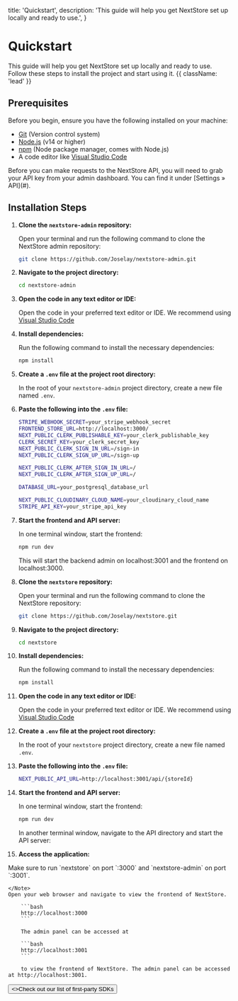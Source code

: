   title: 'Quickstart',
  description:
    'This guide will help you get NextStore set up locally and ready to use.',
}

# Quickstart

This guide will help you get NextStore set up locally and ready to use. Follow these steps to install the project and start using it. {{ className: 'lead' }}

## Prerequisites

Before you begin, ensure you have the following installed on your machine:

- [Git](https://git-scm.com/) (Version control system)
- [Node.js](https://nodejs.org/) (v14 or higher)
- [npm](https://www.npmjs.com/) (Node package manager, comes with Node.js)
- A code editor like [Visual Studio Code](https://code.visualstudio.com/)

<Note>
  Before you can make requests to the NextStore API, you will need to grab your
  API key from your admin dashboard. You can find it under [Settings &raquo;
  API](#).
</Note>

## Installation Steps

1.  **Clone the `nextstore-admin` repository:**

    Open your terminal and run the following command to clone the NextStore admin repository:

    ```bash
    git clone https://github.com/Joselay/nextstore-admin.git
    ```

2.  **Navigate to the project directory:**

    ```bash
    cd nextstore-admin
    ```

3.  **Open the code in any text editor or IDE:**

    Open the code in your preferred text editor or IDE. We recommend using [Visual Studio Code](https://code.visualstudio.com/)

4.  **Install dependencies:**

    Run the following command to install the necessary dependencies:

    ```bash
    npm install
    ```

5.  **Create a `.env` file at the project root directory:**

    In the root of your `nextstore-admin` project directory, create a new file named `.env`.

6.  **Paste the following into the `.env` file:**

    ```bash
    STRIPE_WEBHOOK_SECRET=your_stripe_webhook_secret
    FRONTEND_STORE_URL=http://localhost:3000/
    NEXT_PUBLIC_CLERK_PUBLISHABLE_KEY=your_clerk_publishable_key
    CLERK_SECRET_KEY=your_clerk_secret_key
    NEXT_PUBLIC_CLERK_SIGN_IN_URL=/sign-in
    NEXT_PUBLIC_CLERK_SIGN_UP_URL=/sign-up

    NEXT_PUBLIC_CLERK_AFTER_SIGN_IN_URL=/
    NEXT_PUBLIC_CLERK_AFTER_SIGN_UP_URL=/

    DATABASE_URL=your_postgresql_database_url

    NEXT_PUBLIC_CLOUDINARY_CLOUD_NAME=your_cloudinary_cloud_name
    STRIPE_API_KEY=your_stripe_api_key

    ```

7.  **Start the frontend and API server:**

    In one terminal window, start the frontend:

    ```bash
    npm run dev
    ```

    This will start the backend admin on localhost:3001 and the frontend on localhost:3000.

8.  **Clone the `nextstore` repository:**

    Open your terminal and run the following command to clone the NextStore repository:

    ```bash
    git clone https://github.com/Joselay/nextstore.git
    ```

9.  **Navigate to the project directory:**

    ```bash
    cd nextstore
    ```

10. **Install dependencies:**

    Run the following command to install the necessary dependencies:

    ```bash
    npm install
    ```

11. **Open the code in any text editor or IDE:**

    Open the code in your preferred text editor or IDE. We recommend using [Visual Studio Code](https://code.visualstudio.com/)

12. **Create a `.env` file at the project root directory:**

    In the root of your `nextstore` project directory, create a new file named `.env`.

13. **Paste the following into the `.env` file:**

    ```bash
    NEXT_PUBLIC_API_URL=http://localhost:3001/api/{storeId}
    ```

14. **Start the frontend and API server:**

    In one terminal window, start the frontend:

    ```bash
    npm run dev
    ```

    In another terminal window, navigate to the API directory and start the API server:

15. **Access the application:**

   <Note>
     Make sure to run `nextstore` on port `:3000` and `nextstore-admin` on port `:3001`.

    </Note>
    Open your web browser and navigate to view the frontend of NextStore.

        ```bash
        http://localhost:3000
        ```

        The admin panel can be accessed at

        ```bash
        http://localhost:3001
        ```

        to view the frontend of NextStore. The admin panel can be accessed at http://localhost:3001.

<div className="not-prose">
  <Button href="/sdks" variant="text" arrow="right">
    <>Check out our list of first-party SDKs</>
  </Button>
</div>
